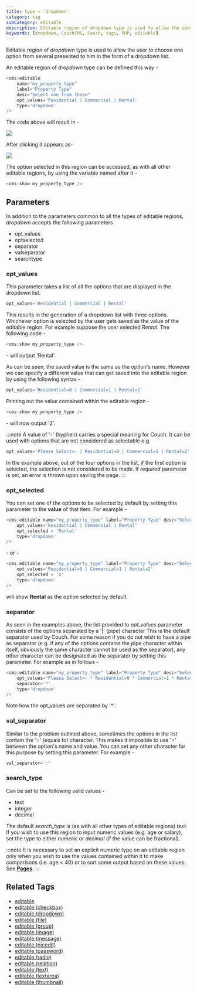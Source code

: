 ```yaml
---
title: type = 'dropdown'
category: tag
subCategory: editable
description: Editable region of dropdown type is used to allow the user to choose one option from several presented to him in the form of a dropdown list.
keywords: [dropdown, CouchCMS, Couch, tags, PHP, editable]
---
```


Editable region of _dropdown_ type is used to allow the user to choose one option from several presented to him in the form of a dropdown list.

An editable region of _dropdown_ type can be defined this way -

```php
<cms:editable
    name="my_property_type"
    label="Property Type"
    desc="Select one from these"
    opt_values='Residential | Commercial | Rental'
    type='dropdown'
/>
```

The code above will result in -

![](../../../../assets/img/contents/editable-dropdown-1.gif)

After clicking it appears as-

![](../../../../assets/img/contents/editable-dropdown-2.gif)

The option selected in this region can be accessed, as with all other editable regions, by using the variable named after it -

```php
<cms:show my_property_type />
```

## Parameters

In addition to the parameters common to all the types of editable regions, _dropdown_ accepts the following parameters

*   opt_values
*   optselected
*   separator
*   valseparator
*   searchtype

### opt_values

This parameter takes a list of all the options that are displayed in the dropdown list.

```php
opt_values='Residential | Commercial | Rental'
```

This results in the generation of a dropdown list with three options.
Whichever option is selected by the user gets saved as the value of the editable region. For example suppose the user selected _Rental_. The following code -

```php
<cms:show my_property_type />
```

\- will output 'Rental'.

As can be seen, the saved value is the same as the option's name. However we can specify a different value that can get saved into the editable region by using the following syntax -

```php
opt_values='Residential=0 | Commercial=1 | Rental=2'
```

Printing out the value contained within the editable region -

```php
<cms:show my_property_type />
```

\- will now output '2'.

:::note
A value of '-' (hyphen) carries a special meaning for Couch. It can be used with options that are not considered as selectable e.g.
  
```php
opt_values='Please Select=- | Residential=0 | Commercial=1 | Rental=2'
```
In the example above, out of the four options in the list, if the first option is selected, the selection is not considered to be made. If _required_ parameter is set, an error is thrown upon saving the page.
:::

### opt_selected

You can set one of the options to be selected by default by setting this parameter to the **value** of that item. For example -

```php
<cms:editable name="my_property_type" label="Property Type" desc="Select one from these"
    opt_values='Residential | Commercial | Rental'
    opt_selected = 'Rental'
    type='dropdown'
/>
```

\- or -

```php
<cms:editable name="my_property_type" label="Property Type" desc="Select one from these"
    opt_values='Residential=0 | Commercial=1 | Rental=2'
    opt_selected = '2'
    type='dropdown'
/>
```

will show **Rental** as the option selected by default.

### separator

As seen in the examples above, the list provided to *opt\_values* parameter consists of the options separated by a '|' (pipe) character
This is the default separator used by Couch. For some reason if you do not wish to have a pipe as separator (e.g. if any of the options contains the pipe character within itself, obviously the same character cannot be used as the separator), any other character can be designated as the separator by setting this parameter. For example as in follows -

```php
<cms:editable name="my_property_type" label="Property Type" desc="Select one from these"
    opt_values='Please Select=- * Residential=0 * Commercial=1 * Rental=2'
    separator='*'
    type='dropdown'
/>
```

Note how the opt_values are separated by '\*'.

### val_separator

Similar to the problem outlined above, sometimes the options in the list contain the '=' (equals to) character. This makes it imposible to use '=' between the option's name and value. You can set any other character for this purpose by setting this parameter. For example -

```php
val_separator=':'
```

### search_type

Can be set to the following valid values -

*   text
*   integer
*   decimal

The default *search_type* is (as with all other types of editable regions) _text_.
If you wish to use this region to input numeric values (e.g. age or salary), set the type to either _numeric_ or _decimal_ (if the value can be fractional).

:::note
It is necessary to set an explicit numeric type on an editable region only when you wish to use the values contained within it to make comparisons (i.e. age < 40) or to sort some output based on these values. See [**Pages**](../pages/#custom_field).
:::

## Related Tags

*   [editable](../../editable/)
*   [editable (checkbox)](../checkbox/)
*   [editable (dropdown)](../dropdown/)
*   [editable (file)](../file/)
*   [editable (group)](../group/)
*   [editable (image)](../image/)
*   [editable (message)](../message/)
*   [editable (nicedit)](../nicedit/)
*   [editable (password)](../password/)
*   [editable (radio)](../radio/)
*   [editable (relation)](../relation/)
*   [editable (text)](../text/)
*   [editable (textarea)](../textarea/)
*   [editable (thumbnail)](../thumbnail/)